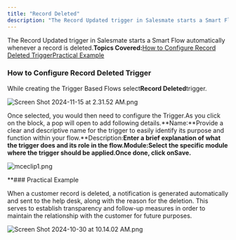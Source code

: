 ```yaml
---
title: "Record Deleted"
description: "The Record Updated trigger in Salesmate starts a Smart Flow automatically whenever a record is deleted.**Topics Covered:**[How to Configure Record Del..."
---
```


The Record Updated trigger in Salesmate starts a Smart Flow automatically whenever a record is deleted.**Topics Covered:**[How to Configure Record Deleted Trigger](https://support.salesmate.io/hc/en-us/articles/36764125234841-Record-Deleted#h_01J7N4EE168TKA390M8BHAXMBG)[Practical Example](https://support.salesmate.io/hc/en-us/articles/36764125234841-Record-Deleted#h_01J7N6H75YJEVGS9J82X8FDYEG)

### How to Configure Record Deleted Trigger

While creating the Trigger Based Flows select**Record Deleted**trigger.

![Screen Shot 2024-11-15 at 2.31.52 AM.png](./images/Screen-Shot-2024-11-15-at-2.31.52-AM.png)

Once selected, you would then need to configure the Trigger.As you click on the block, a pop will open to add following details.**Name:**Provide a clear and descriptive name for the trigger to easily identify its purpose and function within your flow.**Description:**Enter a brief explanation of what the trigger does and its role in the flow.**Module:**Select the specific module where the trigger should be applied.Once done, click on**Save.****

![mceclip1.png](./images/mceclip1-25.png)

**### Practical Example

When a customer record is deleted, a notification is generated automatically and sent to the help desk, along with the reason for the deletion. This serves to establish transparency and follow-up measures in order to maintain the relationship with the customer for future purposes.

![Screen Shot 2024-10-30 at 10.14.02 AM.png](./images/Screen-Shot-2024-10-30-at-10.14.02-AM.png)
